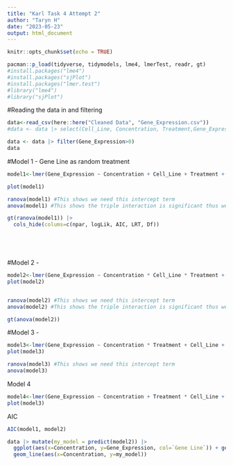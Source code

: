 ```yaml
---
title: "Karl Task 4 Attempt 2"
author: "Taryn H"
date: "2023-05-23"
output: html_document
---
```


```r
knitr::opts_chunk$set(echo = TRUE)
```

```r
pacman::p_load(tidyverse, tidymodels, lme4, lmerTest, readr, gt)
#install.packages("lme4")
#install.packages("sjPlot")
#install.packages("lmer.test")
#library("lme4")
#library("sjPlot")

```

#Reading the data in and filtering
```r
data<-read_csv(here::here("Cleaned Data", "Gene_Expression.csv"))
#data <- data |> select(Cell_Line, Concentration, Treatment,Gene_Expression)

data <- data |> filter(Gene_Expression>0)
data
```


#Model 1 - Gene Line as random treatment
```r
model1<-lmer(Gene_Expression ~ Concentration + Cell_Line + Treatment + (1|`Gene Line`), data=data)

plot(model1)

ranova(model1) #This shows we need this intercept term
anova(model1) #This shows the triple interaction is significant thus we choose this model

gt(ranova(model1)) |> 
  cols_hide(colums=c(npar, logLik, AIC, LRT, Df))



   
```

#Model 2 - 
```r
model2<-lmer(Gene_Expression ~ Concentration * Cell_Line * Treatment + (1|`Gene Line`), data=data)
plot(model2)


ranova(model2) #This shows we need this intercept term
anova(model2) #This shows the triple interaction is significant thus we choose this model

gt(anova(model2))

```

#Model 3 - 
```r
model3<-lmer(Gene_Expression ~ Concentration * Treatment + Cell_Line + (1|`Gene Line`), data=data)
plot(model3)

ranova(model3) #This shows we need this intercept term
anova(model3)
```

Model 4
```r
model4<-lmer(Gene_Expression ~ Concentration + Treatment * Cell_Line + (1|`Gene Line`), data=data)
plot(model3)
```
AIC
```r
AIC(model1, model2)

```


```r
data |> mutate(my_model = predict(model2)) |>
  ggplot(aes(x=Concentration, y=Gene_Expression, col=`Gene Line`)) + geom_point() +
  geom_line(aes(x=Concentration, y=my_model))
```

